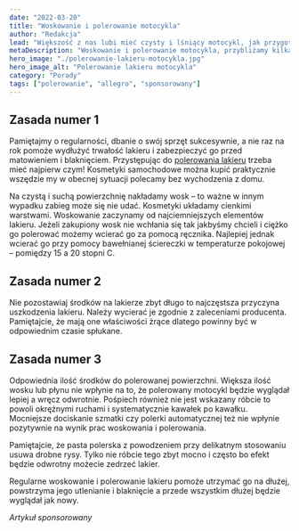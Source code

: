 ```yaml
---
date: "2022-03-20"
title: "Woskowanie i polerowanie motocykla"
author: "Redakcja"
lead: "Większość z nas lubi mieć czysty i lśniący motocykl, jak przygotować go po zimie aby odzyskał blask. Co zrobić aby lakier był żywy głęboki i pięknie się świecił? Woskowanie i polerowanie motocykla, przybliżamy kilka podstawowych zasad, które pomogą utrzymać wasz jednoślad w nienagannym stanie."
metaDescription: "Woskowanie i polerowanie motocykla, przybliżamy kilka podstawowych zasad, które pomogą utrzymać wasz jednoślad w nienagannym stanie."
hero_image: "./polerowanie-lakieru-motocykla.jpg"
hero_image_alt: "Polerowanie lakieru motocykla"
category: "Porady"
tags: ["polerowanie", "allegro", "sponsorowany"]
---
```


## Zasada numer 1
Pamiętajmy o regularności, dbanie o swój sprzęt sukcesywnie, a nie raz na rok pomoże wydłużyć trwałość lakieru i zabezpieczyć go przed matowieniem i blaknięciem. Przystępując do [polerowania lakieru](https://allegro.pl/kategoria/mleczka-i-pasty-polerskie-polerowanie-lakieru-253305) trzeba mieć najpierw czym! Kosmetyki samochodowe można kupić praktycznie wszędzie my w obecnej sytuacji polecamy bez wychodzenia z domu.

Na czystą i suchą powierzchnię nakładamy wosk – to ważne w innym wypadku zabieg może się nie udać. Kosmetyki układamy cienkimi warstwami. Woskowanie zaczynamy od najciemniejszych elementów lakieru. Jeżeli zakupiony wosk nie wchłania się tak jakbyśmy chcieli i ciężko go polerować możemy wcierać go za pomocą ręcznika. Najlepiej jednak wcierać go przy pomocy bawełnianej ściereczki w temperaturze pokojowej – pomiędzy 15 a 20 stopni C.

## Zasada numer 2
Nie pozostawiaj środków na lakierze zbyt długo to najczęstsza przyczyna uszkodzenia lakieru. Należy wycierać je zgodnie z zaleceniami producenta. Pamiętajcie, że mają one właściwości żrące dlatego powinny być w odpowiednim czasie spłukane.

## Zasada numer 3
Odpowiednia ilość środków do polerowanej powierzchni. Większa ilość wosku lub płynu nie wpłynie na to, że polerowany motocykl będzie wyglądał lepiej a wręcz odwrotnie. Pośpiech również nie jest wskazany róbcie to powoli okrężnymi ruchami i systematycznie kawałek po kawałku. Mocniejsze dociskanie szmatki czy polerki automatycznej też nie wpłynie pozytywnie na wynik prac woskowania i polerowania.

Pamiętajcie, że pasta polerska z powodzeniem przy delikatnym stosowaniu usuwa drobne rysy. Tylko nie róbcie tego zbyt mocno i często bo efekt będzie odwrotny możecie zedrzeć lakier.

Regularne woskowanie i polerowanie lakieru pomoże utrzymać go na dłużej, powstrzyma jego utlenianie i blaknięcie a przede wszystkim dłużej będzie wyglądał jak nowy.

_Artykuł sponsorowany_